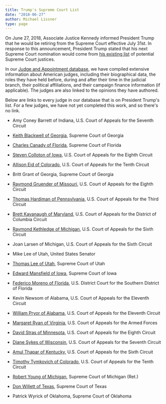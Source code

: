 ```yaml
---
title: Trump's Supreme Court List
date: "2018-06-27"
author: Michael Lissner
type: page
---
```



On June 27, 2018, Associate Justice Kennedy informed President Trump that he would be retiring from the Supreme Court effective July 31st. In response to this announcement, President Trump stated that his next Supreme Court nomination would come from [his existing list][list] of potential Supreme Court justices.

In our [Judge and Appointment database][db], we have compiled extensive information about American judges, including their biographical data, the roles they have held before, during and after their time in the judicial branch, their political affiliations, and their campaign finance information (if applicable). The judges are also linked to the opinions they have authored. 

Below are links to every judge in our database that is on President Trump's list. For a few judges, we have not yet completed this work, and so there's no link.


 - Amy Coney Barrett of Indiana, U.S. Court of Appeals for the Seventh Circuit

 - [Keith Blackwell of Georgia](https://www.courtlistener.com/person/4068/keith-r-blackwell/), Supreme Court of Georgia

 - [Charles Canady of Florida](https://www.courtlistener.com/person/4029/charles-t-canady/), Supreme Court of Florida

 - [Steven Colloton of Iowa](https://www.courtlistener.com/person/686/steven-m-colloton/), U.S. Court of Appeals for the Eighth Circuit

 - [Allison Eid of Colorado](https://www.courtlistener.com/person/3902/allison-h-eid/), U.S. Court of Appeals for the Tenth Circuit

 - Britt Grant of Georgia, Supreme Court of Georgia

 - [Raymond Gruender of Missouri](https://www.courtlistener.com/person/1299/raymond-w-gruender/), U.S. Court of Appeals for the Eighth Circuit

 - [Thomas Hardiman of Pennsylvania](https://www.courtlistener.com/person/1363/thomas-michael-hardiman/), U.S. Court of Appeals for the Third Circuit

 - [Brett Kavanaugh of Maryland](https://www.courtlistener.com/person/1713/brett-m-kavanaugh/), U.S. Court of Appeals for the District of Columbia Circuit

 - [Raymond Kethledge of Michigan](https://www.courtlistener.com/person/1765/raymond-m-kethledge/), U.S. Court of Appeals for the Sixth Circuit

 - Joan Larsen of Michigan, U.S. Court of Appeals for the Sixth Circuit

 - Mike Lee of Utah, United States Senator

 - [Thomas Lee of Utah](https://www.courtlistener.com/person/5860/thomas-rex-lee/), Supreme Court of Utah

 - [Edward Mansfield of Iowa](https://www.courtlistener.com/person/4408/edward-m-mansfield/), Supreme Court of Iowa

 - [Federico Moreno of Florida](https://www.courtlistener.com/person/2306/federico-a-moreno/), U.S. District Court for the Southern District of Florida

 - Kevin Newsom of Alabama, U.S. Court of Appeals for the Eleventh Circuit

 - [William Pryor of Alabama](https://www.courtlistener.com/person/2636/william-holcombe-pryor-jr/), U.S. Court of Appeals for the Eleventh Circuit

 - [Margaret Ryan of Virginia](https://www.courtlistener.com/person/6798/margaret-a-ryan/), U.S. Court of Appeals for the Armed Forces

 - [David Stras of Minnesota](https://www.courtlistener.com/person/4849/david-stras/), U.S. Court of Appeals for the Eighth Circuit

 - [Diane Sykes of Wisconsin](https://www.courtlistener.com/person/3156/diane-s-sykes/), U.S. Court of Appeals for the Seventh Circuit

 - [Amul Thapar of Kentucky](https://www.courtlistener.com/person/3195/amul-roger-thapar/), U.S. Court of Appeals for the Sixth Circuit

 - [Timothy Tymkovich of Colorado](https://www.courtlistener.com/person/3283/timothy-m-tymkovich/), U.S. Court of Appeals for the Tenth Circuit

 - [Robert Young of Michigan](https://www.courtlistener.com/person/4803/robert-p-young-jr/), Supreme Court of Michigan (Ret.)

 - [Don Willett of Texas](https://www.courtlistener.com/person/5846/don-r-willett/), Supreme Court of Texas

 - Patrick Wyrick of Oklahoma, Supreme Court of Oklahoma


[list]: https://www.whitehouse.gov/briefings-statements/president-donald-j-trumps-supreme-court-list/
[db]: /datasets#judges-db
